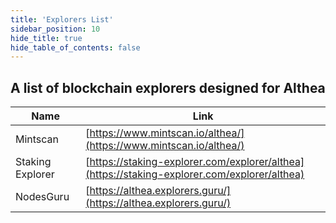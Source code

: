 ```yaml
---
title: 'Explorers List'
sidebar_position: 10
hide_title: true
hide_table_of_contents: false
---
```



<PageTitle iconUrl="img/althea-icon.svg" title="Althea Explorers List" />

## A list of blockchain explorers designed for Althea

| Name             | Link                                                                                               |
| ---------------- | -------------------------------------------------------------------------------------------------- |
| Mintscan         | [https://www.mintscan.io/althea/](https://www.mintscan.io/althea/)                                     |
| Staking Explorer | [https://staking-explorer.com/explorer/althea](https://staking-explorer.com/explorer/althea) |
| NodesGuru        | [https://althea.explorers.guru/](https://althea.explorers.guru/)                             |
